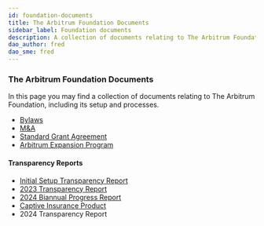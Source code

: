 ```yaml
---
id: foundation-documents
title: The Arbitrum Foundation Documents
sidebar_label: Foundation documents
description: A collection of documents relating to The Arbitrum Foundation, including its setup and processes.
dao_author: fred
dao_sme: fred
---
```



### The Arbitrum Foundation Documents

In this page you may find a collection of documents relating to The Arbitrum Foundation, including its setup and processes.

 - [Bylaws](../assets/The%20Arbitrum%20Foundation%20Bylaws%2020%20July%202023.pdf)
 - [M&A](../assets/The%20Arbitrum%20Foundation%20M&A%20-%2020%20July%202023.pdf)
 - [Standard Grant Agreement](../assets/The%20Arbitrum%20Foundation%20-%20Boilerplate%20Grant%20Agreement.pdf)
 - [Arbitrum Expansion Program](pathname:///aep/ArbitrumExpansionProgramTerms.pdf)

#### Transparency Reports
 - [Initial Setup Transparency Report](./foundational-documents/transparency-report-initial-foundation-setup.md)
 - [2023 Transparency Report](../assets/ArbitrumFoundationTransparencyReport2023.pdf)
 - [2024 Biannual Progress Report](../assets/ArbitrumFoundationBiannualReport2024H1.pdf)
 - [Captive Insurance Product](../assets//ArbitrumFoundationCaptiveInsuranceProduct.pdf)
 - <TrackedLink href="../assets/ArbitrumFoundationTransparencyReport2024.pdf" trackedEvent="download 2024 Transparency Report">2024 Transparency Report</TrackedLink>